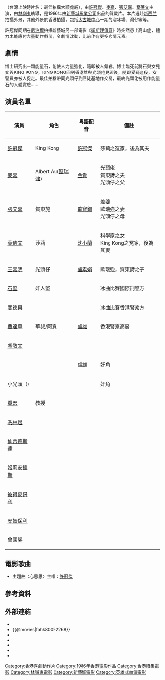 {{Infobox Film
| name           = 最佳拍檔之千里救差婆
| original_name  = ''{{lang|en|Aces Go Places IV}}''<br />''{{lang|en|Mad Mission IV: You Never Die Twice}}''
| image          = Aces Go Places 4 movie poster 1986.jpg
| caption        = 
| director       = [[林嶺東|林嶺東]]
| producer       = [[麥嘉|麥嘉]]
| producer_2     = 黎永強、陳樹幟<br />陳錫濂、尹鎰滔
| writer         = [[麥嘉|麥嘉]]
| starring       = [[許冠傑|許冠傑]]<br />[[麥嘉|麥嘉]]<br />[[張艾嘉|張艾嘉]]<br />[[葉倩文|葉倩文]]
| music          = [[盧東尼|盧東尼]]
| maintheme      = 〈心思思〉／[[許冠傑|許冠傑]]
| cinematography = [[李嘉高|李嘉高]]
| editing        = [[周國忠|周國忠]]<br />[[黃銘剛|黃銘剛]]
| production_company = [[新藝城|新藝城影業有限公司]]
| distributor    = 
| released       =  {{flagicon|HKG|variant=1959}}　{{film date|1986|1|30}}<br>{{flagicon|TWN}}　{{film date|1986|2|9}}<br>{{flagicon|Germany}}　{{film date|1986|7|24}}<br>{{flagicon|Japan}}　{{film date|1986|11|22}}<br>{{flagicon|France}}　{{start date|1987|1|14}}<br>{{flagicon|Portugal}}　{{start date|1988|9|30}}
| runtime        = 86 分鐘
| country        = {{BHKG}}
| language       = 粵語
| budget         = $25,000,000港幣
| gross          = 香港：$27,012,748港幣
| preceded_by    = [[最佳拍檔之女皇密令|最佳拍檔之女皇密令]]
| followed_by    = [[新最佳拍檔|新最佳拍檔]]
| imdb_id        = tt0092268
| tw_name        = 最佳拍檔大顯虎威
}}

{{engname|《最佳拍檔之千里救差婆》|''Aces Go Places IV''}}（台灣上映時片名：最佳拍檔大顯虎威），由[[許冠傑|許冠傑]]、[[麥嘉|麥嘉]]、[[張艾嘉|張艾嘉]]、[[葉蒨文|葉蒨文]]主演，由[[林嶺東|林嶺東]]執導，是1986年由[[新藝城|新藝城影業公司]]出品的賀歲片。本片遠赴[[新西兰|新西兰]]拍攝外景，其他外景於香港拍攝，包括[[太古城中心|太古城中心]]一期的溜冰場、灣仔等等。

許冠傑同期在[[尼泊爾|尼泊爾]]拍攝新藝城另一部電影《[[衛斯理傳奇|衛斯理傳奇]]》時突然患上高山症，體力未能應付大量動作戲份，令劇情改動，比前作有更多悲情元素。

==劇情==
博士研究出一顆能量石，能使人力量強化，隨即被人錯殺。博士臨死前將石與女兒交與KING KONG，KING KONG回到香港並與光頭佬見面後，隨即受到追殺，女警員亦被人捉走。最佳拍檔帶同光頭仔到匪徒基地作交易，最終光頭佬被用作能量石的人體實驗......

== 演員名單 ==
{| class="wikitable"
|-
! 演員 !! 角色 !! 粵語配音!! 備註
|-
| [[許冠傑|許冠傑]] || King Kong || [[許冠傑|許冠傑]]|| 莎莉之冤家，後為其夫
|-
| [[麥嘉|麥嘉]] || Albert Au([[區瑞強|區瑞強]])||[[金貴|金貴]] || 光頭佬<br>賀東詩之夫<br>光頭仔之父
|-
| [[張艾嘉|張艾嘉]] || 賀東施 || [[龍寶鈿|龍寶鈿]]|| 差婆<br>歐瑞強之妻<br>光頭仔之母
|-
| [[葉倩文|葉倩文]] || 莎莉 || [[沈小蘭|沈小蘭]] || 科學家之女<br>King Kong之冤家，後為其妻
|-
| [[王嘉明|王嘉明]] || 光頭仔 || [[盧素娟|盧素娟]] || 歐瑞強，賀東詩之子
|-
| [[石堅|石堅]] || 奸人堅 ||  || 冰曲比賽國際刑警方
|-
| [[關德興|關德興]] ||  ||  || 冰曲比賽香港警察方
|-
| [[曹達華|曹達華]] || 華叔/阿寬 || [[盧雄|盧雄]] || 香港警察高層
|-
| [[馮敬文|馮敬文]] ||  ||  ||
|-
| {{ill|朗奴里斯|en|Ronald Lacey}}||  || [[盧雄|盧雄]] || 奸角
|-
| 小光頭（{{lang-en|Baldy Jr.}}）||  ||  || 奸角
|-
| [[喬宏|喬宏]] || 教授 ||  ||
|-
| [[冼林煜|冼林煜]] ||  ||  ||
|-
| [[仙蒂德斯達|仙蒂德斯達]] ||  ||  || 
|-
| [[姬莉安鍾斯|姬莉安鍾斯]] ||  ||  ||
|-
| [[彼得麥哥利|彼得麥哥利]] ||  ||  ||
|-
| [[安奴保利|安奴保利]] ||  ||  ||
|-
| [[曾國賜|曾國賜]] ||  ||  ||
|}

== 電影歌曲 ==
*主題曲〈心思思〉主唱：[[許冠傑|許冠傑]]

== 參考資料 ==
{{reflist}}

== 外部連結 ==
*{{hkmdb title|6768}}
*{{@movies|fahk80092268}}
*{{douban}}
*{{Mtime|23846}}
*{{Amg movie|121221}}
*{{rotten-tomatoes|aces_go_places_4}}
*{{imdb title|0092268}}

{{最佳拍檔系列}}
{{許冠傑}}
{{林嶺東}}
[[Category:香港喜劇動作片|Category:香港喜劇動作片]]
[[Category:1986年香港電影作品|Category:1986年香港電影作品]]
[[Category:香港續集電影|Category:香港續集電影]]
[[Category:林嶺東電影|Category:林嶺東電影]]
[[Category:新藝城電影|Category:新藝城電影]]
[[Category:英雄式血灑電影|Category:英雄式血灑電影]]